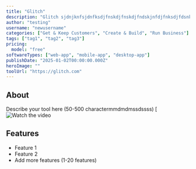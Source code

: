 ```yaml
---
title: "Glitch"
description: "Glitch sjdnjknfsjdnfksdjfnskdjfnskdjfndskjnfdjfnksdjfdsnkfjdsnfjdnsjfn"
author: "testing"
username: "newusername"
categories: ["Get & Keep Customers", "Create & Build", "Run Business"]
tags: ["tag1", "tag2", "tag3"]
pricing:
  model: "free"
softwareTypes: ["web-app", "mobile-app", "desktop-app"]
publishDate: "2025-01-02T00:00:00.000Z"
heroImage: ""
toolUrl: "https://glitch.com"
---
```

## About
Describe your tool here (50-500 charactermmdmdmssdssss)
[![Watch the video](https://youtu.be/vt5fpE0bzSY)

## Features
- Feature 1
- Feature 2
- Add more features (1-20 features)